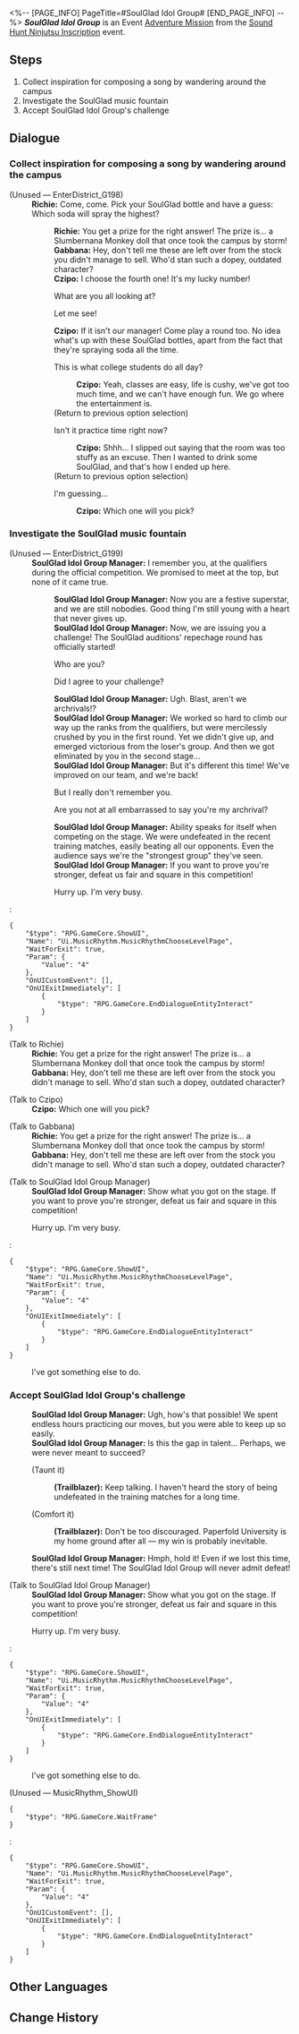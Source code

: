 <%-- [PAGE_INFO]
PageTitle=#SoulGlad Idol Group#
[END_PAGE_INFO] --%>
{{Stub|Dialogue.}}
{{Mission Infobox
|id            = 8026113
|title         = 
|image         = <!--Mission SoulGlad Idol Group.png-->
|type          = Adventure
|event_name    = Sound Hunt Ninjutsu Inscription
|chapter       = Sound Hunt Ninjutsu Inscription
|requirements  = {{subst:void|<!--Unknown: {"Type":"Manual"}-->}}
|summary       = <!--official mission summary from Fate's Atlas-->
|characters    = Czipo; Gabbana; Richie; SoulGlad Idol Group Manager; Trailblazer
|startLocation = [[Penacony]] - [[Penacony Paperfold University College]]
|world         = Penacony
|area          = Penacony Paperfold University College
|prev          = 
|next          = 
|rewards       = Credit*5,000
}}
'''''SoulGlad Idol Group''''' is an Event [[Adventure Mission]] from the [[Sound Hunt Ninjutsu Inscription]] event.

==Steps==
# Collect inspiration for composing a song by wandering around the campus
# Investigate the SoulGlad music fountain
# Accept SoulGlad Idol Group's challenge

<!--
==Gameplay Notes==

--><!--
==Trial Character==

-->
==Dialogue==
{{Stub Dialogue}}
===Collect inspiration for composing a song by wandering around the campus{{subst:void|<!--802611301-->}}===
{{Mission Description|type=adventure|location=Penacony Paperfold University College|You've become the manager of the music party's performing band, and now your band needs to complete 3 performances on the stage in the middle of the campus.<br />Wander around the campus to help Rappa collect inspiration for composing.}}
{{Dialogue Start}}

;(Unused &mdash; EnterDistrict_G198)
:'''Richie:''' Come, come. Pick your SoulGlad bottle and have a guess: Which soda will spray the highest?
::'''Richie:''' You get a prize for the right answer! The prize is... a Slumbernana Monkey doll that once took the campus by storm!
::'''Gabbana:''' Hey, don't tell me these are left over from the stock you didn't manage to sell. Who'd stan such a dopey, outdated character?
::'''Czipo:''' I choose the fourth one! It's my lucky number!
::{{DIcon|Arrow}} What are you all looking at?
::{{DIcon|Arrow}} Let me see!
::'''Czipo:''' If it isn't our manager! Come play a round too. No idea what's up with these SoulGlad bottles, apart from the fact that they're spraying soda all the time.
::{{tx}}
::{{DIcon|Talk}} This is what college students do all day?
:::'''Czipo:''' Yeah, classes are easy, life is cushy, we've got too much time, and we can't have enough fun. We go where the entertainment is.
:::{{tx}}
::;(Return to previous option selection)
::{{DIcon|Talk}} Isn't it practice time right now?
:::'''Czipo:''' Shhh... I slipped out saying that the room was too stuffy as an excuse. Then I wanted to drink some SoulGlad, and that's how I ended up here.
:::{{tx}}
::;(Return to previous option selection)
::{{DIcon|Arrow}} I'm guessing...
:::'''Czipo:''' Which one will you pick?
:::{{tx}}
{{Dialogue End}}

===Investigate the SoulGlad music fountain{{subst:void|<!--802611302-->}}===
{{Mission Description|type=adventure|location=Penacony Paperfold University College|update|You've become the manager of the music party's performing band, and now your band needs to complete 3 performances on the stage in the middle of the campus.<br />Carefully check the exact details about the SoulGlad music fountain.}}
{{Dialogue Start}}

;(Unused &mdash; EnterDistrict_G199)
:'''SoulGlad Idol Group Manager:''' I remember you, at the qualifiers during the official competition. We promised to meet at the top, but none of it came true.
::'''SoulGlad Idol Group Manager:''' Now you are a festive superstar, and we are still nobodies. Good thing I'm still young with a heart that never gives up.
::'''SoulGlad Idol Group Manager:''' Now, we are issuing you a challenge! The SoulGlad auditions' repechage round has officially started!
::{{DIcon|Arrow}} Who are you?
::{{DIcon|Arrow}} Did I agree to your challenge?
::'''SoulGlad Idol Group Manager:''' Ugh. Blast, aren't we archrivals!?
::'''SoulGlad Idol Group Manager:''' We worked so hard to climb our way up the ranks from the qualifiers, but were mercilessly crushed by you in the first round. Yet we didn't give up, and emerged victorious from the loser's group. And then we got eliminated by you in the second stage...
::'''SoulGlad Idol Group Manager:''' But it's different this time! We've improved on our team, and we're back!
::{{DIcon|Arrow}} But I really don't remember you.
::{{DIcon|Arrow}} Are you not at all embarrassed to say you're my archrival?
::'''SoulGlad Idol Group Manager:''' Ability speaks for itself when competing on the stage. We were undefeated in the recent training matches, easily beating all our opponents. Even the audience says we're the "strongest group" they've seen.
::'''SoulGlad Idol Group Manager:''' If you want to prove you're stronger, defeat us fair and square in this competition!
::{{DIcon|Arrow}} Hurry up. I'm very busy.
:<pre>{
	"$type": "RPG.GameCore.ShowUI",
	"Name": "Ui.MusicRhythm.MusicRhythmChooseLevelPage",
	"WaitForExit": true,
	"Param": {
		"Value": "4"
	},
	"OnUICustomEvent": [],
	"OnUIExitImmediately": [
		{
			"$type": "RPG.GameCore.EndDialogueEntityInteract"
		}
	]
}</pre>


;(Talk to Richie)
:'''Richie:''' You get a prize for the right answer! The prize is... a Slumbernana Monkey doll that once took the campus by storm!
:'''Gabbana:''' Hey, don't tell me these are left over from the stock you didn't manage to sell. Who'd stan such a dopey, outdated character?

;(Talk to Czipo)
:'''Czipo:''' Which one will you pick?

;(Talk to Gabbana)
:'''Richie:''' You get a prize for the right answer! The prize is... a Slumbernana Monkey doll that once took the campus by storm!
:'''Gabbana:''' Hey, don't tell me these are left over from the stock you didn't manage to sell. Who'd stan such a dopey, outdated character?

;(Talk to SoulGlad Idol Group Manager)
:'''SoulGlad Idol Group Manager:''' Show what you got on the stage. If you want to prove you're stronger, defeat us fair and square in this competition!
:{{DIcon|Travel Log}} Hurry up. I'm very busy.
:<pre>{
	"$type": "RPG.GameCore.ShowUI",
	"Name": "Ui.MusicRhythm.MusicRhythmChooseLevelPage",
	"WaitForExit": true,
	"Param": {
		"Value": "4"
	},
	"OnUIExitImmediately": [
		{
			"$type": "RPG.GameCore.EndDialogueEntityInteract"
		}
	]
}</pre>
:{{DIcon|Exit}} I've got something else to do.
{{Dialogue End}}

===Accept SoulGlad Idol Group's challenge{{subst:void|<!--802611303-->}}===
{{Mission Description|type=adventure|location=Penacony Paperfold University College|update|You've become the manager of the music party's performing band, and now your band needs to complete 3 performances on the stage in the middle of the campus.<br />Obtain a record of SoulGlad Idol Group's beats to help Rappa collect inspiration for composing.}}
{{Dialogue Start}}
:'''SoulGlad Idol Group Manager:''' Ugh, how's that possible! We spent endless hours practicing our moves, but you were able to keep up so easily.
:'''SoulGlad Idol Group Manager:''' Is this the gap in talent... Perhaps, we were never meant to succeed?
:{{DIcon|Arrow}} (Taunt it)
::'''(Trailblazer):''' Keep talking. I haven't heard the story of being undefeated in the training matches for a long time.
:{{DIcon|Arrow}} (Comfort it)
::'''(Trailblazer):''' Don't be too discouraged. Paperfold University is my home ground after all &mdash; my win is probably inevitable.
:'''SoulGlad Idol Group Manager:''' Hmph, hold it! Even if we lost this time, there's still next time! The SoulGlad Idol Group will never admit defeat!
:{{tx}}

;(Talk to SoulGlad Idol Group Manager)
:'''SoulGlad Idol Group Manager:''' Show what you got on the stage. If you want to prove you're stronger, defeat us fair and square in this competition!
:{{DIcon|Travel Log}} Hurry up. I'm very busy.
:<pre>{
	"$type": "RPG.GameCore.ShowUI",
	"Name": "Ui.MusicRhythm.MusicRhythmChooseLevelPage",
	"WaitForExit": true,
	"Param": {
		"Value": "4"
	},
	"OnUIExitImmediately": [
		{
			"$type": "RPG.GameCore.EndDialogueEntityInteract"
		}
	]
}</pre>
:{{DIcon|Exit}} I've got something else to do.

;(Unused &mdash; MusicRhythm_ShowUI)
<pre>{
	"$type": "RPG.GameCore.WaitFrame"
}</pre>
:<pre>{
	"$type": "RPG.GameCore.ShowUI",
	"Name": "Ui.MusicRhythm.MusicRhythmChooseLevelPage",
	"WaitForExit": true,
	"Param": {
		"Value": "4"
	},
	"OnUICustomEvent": [],
	"OnUIExitImmediately": [
		{
			"$type": "RPG.GameCore.EndDialogueEntityInteract"
		}
	]
}</pre>
{{Dialogue End}}

==Other Languages==
{{Other Languages
|en   = SoulGlad Idol Group
|zhs  = 苏乐达天团
|zht  = 蘇樂達天團
|ja   = レジェンダリー・スラーダバンド
|ko   = 솔글래드 아이돌 그룹
|es   = Grupo de Ídolos FelizAlma
|fr   = Groupe Félicitâme
|ru   = Команда «Услады»
|th   = วงไอดอล SoulGlad
|vi   = Thiên Đoàn SoulGlad
|de   = SeelFroh-Idolgruppe
|id   = Grup Idola SoulGlad
|pt   = Grupo de P-pop da FelizAlma
}}

==Change History==
{{Change History|2.6}}
